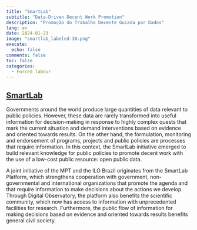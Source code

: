 ```yaml
---
title: "SmartLab"
subtitle: "Data-Driven Decent Work Promotion"
description: "Promoção do Trabalho Decente Guiada por Dados"
lang: en
date: 2024-01-23
image: "smartlab_labeled-30.png"
execute:
  echo: false
comments: false
toc: false
categories:
  - Forced labour
---
```



## [SmartLab](https://smartlabbr.org/trabalhoescravo)

Governments around the world produce large quantities of data relevant to public policies. However, these data are rarely transformed into useful information for decision-making in response to highly complex quests that mark the current situation and demand interventions based on evidence and oriented towards results. On the other hand, the formulation, monitoring and endorsement of programs, projects and public policies are processes that require information. In this context, the SmarlLab initiative emerged to build relevant knowledge for public policies to promote decent work with the use of a low-cost public resource: open public data.

A joint initiative of the MPT and the ILO Brazil originates from the SmartLab Platform, which strengthens cooperation with government, non-governmental and international organizations that promote the agenda and that require information to make decisions about the actions we develop. Through Digital Observatory, the platform also benefits the scientific community, which now has access to information with unprecedented facilities for research. Furthermore, the public flow of information for making decisions based on evidence and oriented towards results benefits general civil society.
